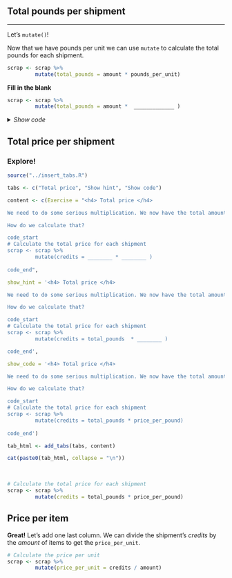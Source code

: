

## Total pounds per shipment {-}
<hr class="hrlvl2">

Let's `mutate()`! 

Now that we have pounds per unit we can use `mutate` to calculate the total pounds for each shipment.


```{r, echo=F}
scrap <- scrap %>% 
         mutate(total_pounds = amount * pounds_per_unit)
```

__Fill in the blank__
```{r, eval=F}

scrap <- scrap %>% 
         mutate(total_pounds = amount *  _____________ )
```

<details>
<summary class = "btn_code">_Show code_</summary>
<p><div class="quiz" style="margin-top: -6px;">
```{r}

scrap <- scrap %>% 
         mutate(total_pounds = amount * pounds_per_unit)
```
</div></p></details>


## Total price per shipment {-}

<div class="tip">
### <i class="fa fa-user-astronaut" style="color: green;"></i> Explore! {-}

```{r exer-tabs, results='asis', echo=F}
source("../insert_tabs.R")

tabs <- c("Total price", "Show hint", "Show code")

content <- c(Exercise = "<h4> Total price </h4>

We need to do some serious multiplication. We now have the total amount shipped in pounds, and the price per pound, but we want to know the total price for each transaction. 

How do we calculate that? 

code_start
# Calculate the total price for each shipment
scrap <- scrap %>% 
         mutate(credits = ________ * ________ )
         
code_end",

show_hint = '<h4> Total price </h4>

We need to do some serious multiplication. We now have the total amount shipped in pounds, and the price per pound, but we want to know the total price for each transaction. 

How do we calculate that?

code_start
# Calculate the total price for each shipment
scrap <- scrap %>% 
         mutate(credits = total_pounds  * ________ )

code_end',

show_code = '<h4> Total price </h4>

We need to do some serious multiplication. We now have the total amount shipped in pounds, and the price per pound, but we want to know the total price for each transaction. 

How do we calculate that?

code_start
# Calculate the total price for each shipment
scrap <- scrap %>% 
         mutate(credits = total_pounds * price_per_pound)
         
code_end')

tab_html <- add_tabs(tabs, content)

cat(paste0(tab_html, collapse = "\n"))
```
</div>

<br>

```{r, echo=F}
# Calculate the total price for each shipment
scrap <- scrap %>% 
         mutate(credits = total_pounds * price_per_pound)
```


## Price per item {-}

__Great!__ Let's add one last column. We can divide the shipment's _credits_ by the _amount_ of items to get the `price_per_unit`.

```{r}
# Calculate the price per unit
scrap <- scrap %>% 
         mutate(price_per_unit = credits / amount)
```

<br>
